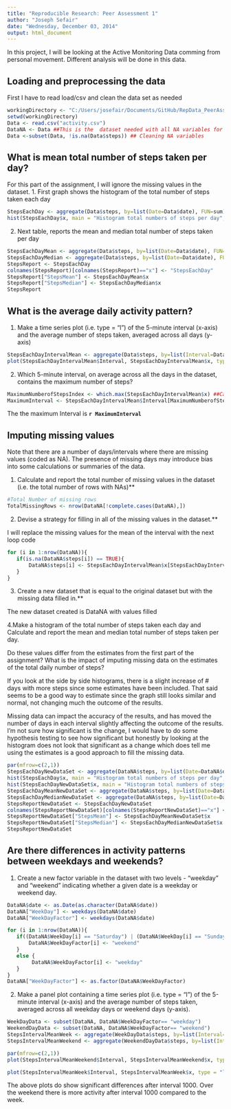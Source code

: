 ```yaml
---
title: "Reproducible Research: Peer Assessment 1"
author: "Joseph Sefair"
date: "Wednesday, December 03, 2014"
output: html_document
---
```


In this project, I will be looking at the Active Monitoring Data comming from personal movement.  Different analysis will be done in this data.  

## Loading and preprocessing the data

First I have to read load/csv and clean the data set as needed

```r
workingDirectory <- "C:/Users/josefair/Documents/GitHub/RepData_PeerAssessment1"
setwd(workingDirectory)
Data <- read.csv("activity.csv")
DataNA <- Data ##This is the  dataset needed with all NA variables for excercise 3 and above
Data <-subset(Data, !is.na(Data$steps)) ## Cleaning NA variables
```

## What is mean total number of steps taken per day?

For this part of the assignment, I will ignore the missing values in the dataset.
1. First graph shows the histogram of the total number of steps taken each day

```r
StepsEachDay <- aggregate(Data$steps, by=list(Date=Data$date), FUN=sum) ##Building the count per day
hist(StepsEachDay$x, main = "Histogram total numbers of steps per day", xlab = "Steps per day", ylab = "Number of Days")

```

2.  Next table, reports the mean and median total number of steps taken per day

```r

StepsEachDayMean <- aggregate(Data$steps, by=list(Date=Data$date), FUN=mean)
StepsEachDayMedian <- aggregate(Data$steps, by=list(Date=Data$date), FUN=median)
StepsReport <- StepsEachDay
colnames(StepsReport)[colnames(StepsReport)=="x"] <- "StepsEachDay"
StepsReport["StepsMean"] <- StepsEachDayMean$x
StepsReport["StepsMedian"] <- StepsEachDayMedian$x
StepsReport

```

## What is the average daily activity pattern?

1. Make a time series plot (i.e. type = "l") of the 5-minute interval (x-axis) and the average number of steps taken, averaged across all days (y-axis)

```r
StepsEachDayIntervalMean <- aggregate(Data$steps, by=list(Interval=Data$interval), FUN=mean)
plot(StepsEachDayIntervalMean$Interval, StepsEachDayIntervalMean$x, type = "l", main = "Average number of steps taken per interval", xlab = "Intervals", ylab = "Average Number of Steps")

```

2. Which 5-minute interval, on average across all the days in the dataset, contains the maximum number of steps?

```r
MaximumNumberofStepsIndex <- which.max(StepsEachDayIntervalMean$x) ##Calculate the Max Mean Value
MaximumInterval <- StepsEachDayIntervalMean$Interval[MaximumNumberofStepsIndex] ##Find the interval


```
The the maximum Interval is **`r MaximumInterval`**


## Imputing missing values

Note that there are a number of days/intervals where there are missing values (coded as NA). The presence of missing days may introduce bias into some calculations or summaries of the data.

1.  Calculate and report the total number of missing values in the dataset (i.e. the total number of rows with NAs)**
```r
#Total Number of missing rows 
TotalMissingRows <- nrow(DataNA[!complete.cases(DataNA),])

```

2.  Devise a strategy for filling in all of the missing values in the dataset.**

I will replace the missing values for the mean of the interval with the next loop code

```r

for (i in 1:nrow(DataNA)){
   if(is.na(DataNA$steps[i]) == TRUE){
       DataNA$steps[i] <- StepsEachDayIntervalMean$x[StepsEachDayIntervalMean$Interval==DataNA$interval[i]]
   }
}


```

3.  Create a new dataset that is equal to the original dataset but with the missing data filled in.**

The new dataset created is DataNA with values filled

4.Make a histogram of the total number of steps taken each day and Calculate and report the mean and median total number of steps taken per day.

Do these values differ from the estimates from the first part of the assignment? What is the impact of imputing missing data on the estimates of the total daily number of steps?

If you look at the side by side histograms, there is a slight increase of # days with more steps since some estimates have been included.  That said seems to be a good way to estimate since the graph still looks similar and normal, not changing much the outcome of the results.  

Missing data can impact the accuracy of the results, and has moved the number of days in each interval slightly affecting the outcome of the results.  I'm not sure how significant is the change, I would have to do some hypothesis testing to see how significant but honestly by looking at the histogram does not look that significant as a change which does tell me using the estimates is a good approach to fill the missing data.

```r
par(mfrow=c(2,1))
StepsEachDayNewDataSet <- aggregate(DataNA$steps, by=list(Date=DataNA$date), FUN=sum)
hist(StepsEachDay$x, main = "Histogram total numbers of steps per day", xlab = "Steps per day", ylab = "Number of Days")
hist(StepsEachDayNewDataSet$x, main = "Histogram total numbers of steps per day, filling NAs", xlab = "Steps per day", ylab = "Number of Days")
StepsEachDayMeanNewDataSet <- aggregate(DataNA$steps, by=list(Date=DataNA$date), FUN=mean)
StepsEachDayMedianNewDataSet <- aggregate(DataNA$steps, by=list(Date=DataNA$date), FUN=median)
StepsReportNewDataSet <- StepsEachDayNewDataSet
colnames(StepsReportNewDataSet)[colnames(StepsReportNewDataSet)=="x"] <- "StepsEachDay"
StepsReportNewDataSet["StepsMean"] <- StepsEachDayMeanNewDataSet$x
StepsReportNewDataSet["StepsMedian"] <- StepsEachDayMedianNewDataSet$x
StepsReportNewDataSet


```

## Are there differences in activity patterns between weekdays and weekends?

1.  Create a new factor variable in the dataset with two levels - "weekday" and "weekend" indicating whether a given date is a weekday or weekend day.

```r
DataNA$date <- as.Date(as.character(DataNA$date))
DataNA["WeekDay"] <- weekdays(DataNA$date)
DataNA["WeekDayFactor"] <- weekdays(DataNA$date)

for (i in 1:nrow(DataNA)){
   if((DataNA$WeekDay[i] == "Saturday") | (DataNA$WeekDay[i] == "Sunday")){
       DataNA$WeekDayFactor[i] <- "weekend"
   }
   else {
        DataNA$WeekDayFactor[i] <- "weekday"  
   }         
}
DataNA["WeekDayFactor"] <- as.factor(DataNA$WeekDayFactor)

```

2.  Make a panel plot containing a time series plot (i.e. type = "l") of the 5-minute interval (x-axis) and the average number of steps taken, averaged across all weekday days or weekend days (y-axis). 

```r

WeekDayData <- subset(DataNA, DataNA$WeekDayFactor== "weekday") 
WeekendDayData <- subset(DataNA, DataNA$WeekDayFactor== "weekend")
StepsIntervalMeanWeek <- aggregate(WeekDayData$steps, by=list(Interval=WeekDayData$interval), FUN=mean)
StepsIntervalMeanWeekend <- aggregate(WeekendDayData$steps, by=list(Interval=WeekendDayData$interval), FUN=mean)

par(mfrow=c(2,1))
plot(StepsIntervalMeanWeekend$Interval, StepsIntervalMeanWeekend$x, type = "l", main = "Weekend Average number of steps taken per interval", xlab = "Intervals", ylab = "Average Number of Steps")

plot(StepsIntervalMeanWeek$Interval, StepsIntervalMeanWeek$x, type = "l", main = "Weekend Average number of steps taken per interval", xlab = "Intervals", ylab = "Average Number of Steps")


```

The above plots do show significant differences after interval 1000.  Over the weekend there is more activity after interval 1000 compared to the week.  